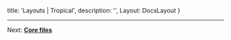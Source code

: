 
  title: 'Layouts | Tropical',
  description: '',
  Layout: DocsLayout
}

<LayoutsReadme />


---

Next: [**Core files**](/docs/core-files)
